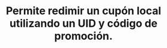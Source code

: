 ---
title: "Permite redimir un cupón local utilizando un UID y código de promoción."
openapi: "POST /api/coupon/redeem"
---